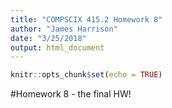 ```yaml
---
title: "COMPSCIX 415.2 Homework 8"
author: "James Harrison"
date: "3/25/2018"
output: html_document
---
```


```r
knitr::opts_chunk$set(echo = TRUE)
```

#Homework 8 - the final HW!